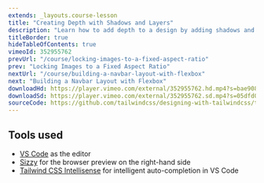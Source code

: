 ```yaml
---
extends: _layouts.course-lesson
title: "Creating Depth with Shadows and Layers"
description: "Learn how to add depth to a design by adding shadows and overlapping elements."
titleBorder: true
hideTableOfContents: true
vimeoId: 352955762
prevUrl: "/course/locking-images-to-a-fixed-aspect-ratio"
prev: "Locking Images to a Fixed Aspect Ratio"
nextUrl: "/course/building-a-navbar-layout-with-flexbox"
next: "Building a Navbar Layout with Flexbox"
downloadHd: https://player.vimeo.com/external/352955762.hd.mp4?s=bae9082f2e954fd24c848b52cfceec72a31e2319&profile_id=169&download=1
downloadSd: https://player.vimeo.com/external/352955762.sd.mp4?s=05dfd0c9c41f4ebcc9d0baf17aeecc8859bbd92a&profile_id=165&download=1
sourceCode: https://github.com/tailwindcss/designing-with-tailwindcss/tree/master/02-designing-an-image-card/07-creating-depth-with-layers-and-shadows
---
```


## Tools used

- [VS Code](https://code.visualstudio.com/) as the editor
- [Sizzy](https://adamwathan.me/sizzy) for the browser preview on the right-hand side
- [Tailwind CSS Intellisense](https://marketplace.visualstudio.com/items?itemName=bradlc.vscode-tailwindcss) for intelligent auto-completion in VS Code
